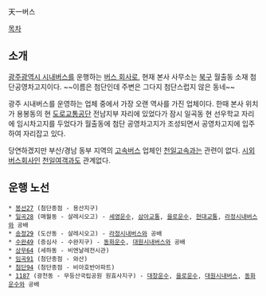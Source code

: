 天一버스

[[목차]]

== 소개 ==
[[광주광역시 시내버스]]를 운행하는 [[버스 회사]]로, 현재 본사 사무소는 [[북구(광주)|북구]] 월출동 소재 첨단공영차고지이다. ~~이름은 첨단인데 주변은 그다지 첨단스럽지 않은 동네~~

광주 시내버스를 운영하는 업체 중에서 가장 오랜 역사를 가진 업체이다. 한때 본사 위치가 용봉동의 현 [[도로교통공단]] 전남지부 자리에 있었다가 잠시 일곡동 현 선우학교 자리에 임시차고지를 두었다가 월출동에 첨단 공영차고지가 조성되면서 공영차고지에 입주하여 자리잡고 있다.

당연하겠지만 부산/경남 동부 지역의 [[고속버스]] 업체인 [[천일고속]]과는 관련이 없다. [[시외버스]]회사인 [[천일여객]]과도 관계없다.

== 운행 노선 ==
 * [[광주 버스 봉선27|봉선27]] (첨단종점 - 용산지구)
 * [[광주 버스 일곡28|일곡28]] (매월동 - 살레시오고) - [[세영운수]], [[삼아교통]], [[을로운수]], [[현대교통]], [[라정시내버스]]와 공배
 * [[광주 버스 송정29|송정29]] (도산동 - 살레시오고) - [[라정시내버스]]와 공배
 * [[광주 버스 수완49|수완49]] (증심사 - 수완지구) - [[동화운수]], [[대원시내버스]]와 공배
 * [[광주 버스 상무64|상무64]] (세하동 - 비엔날레전시관)
 * [[광주 버스 임곡91|임곡91]] (첨단종점 - 와산)
 * [[광주 버스 첨단94|첨단94]] (첨단종점 - 비아호반아파트)
 * [[광주 버스 1187|1187]] (광천동 - 무등산국립공원 원효사지구) - [[대창운수]], [[을로운수]], [[대원시내버스]], [[동화운수]]와 공배
